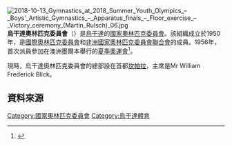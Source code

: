 {{Infobox National Olympic Committee
| title = 烏干達亞奧林匹克委員會
| logo = 
| 國家或地區 =  UGA
| 國家或地區編碼 = UGA
| 成立日期 = 1950年
| 加入國際奧委會 = 1956年
| 所屬成員 = [[非洲國家奧林匹克委員會聯合會|非洲國家奧林匹克委員會聯合會]]
| 總部 = {{UGA}}[[坎帕拉|坎帕拉]]
| 會長 = Mr William Frederick Blick
| 秘書長 =
| 網頁 = 
}}
[[File:2018-10-13_Gymnastics_at_2018_Summer_Youth_Olympics_–_Boys'_Artistic_Gymnastics_–_Apparatus_finals_–_Floor_exercise_–_Victory_ceremony_(Martin_Rulsch)_06.jpg|thumb]]
'''烏干達奧林匹克委員會'''（{{lang|en|Uganda Olympic Committee}}）是[[烏干達|烏干達]]的[[國家奧林匹克委員會|國家奧林匹克委員會]]。該組織成立於1950年，是[[國際奧林匹克委員會|國際奧林匹克委員會]]和[[非洲國家奧林匹克委員會聯合會|非洲國家奧林匹克委員會聯合會]]的成員。1956年，首次派員參加在澳洲墨爾本舉行的[[1956年夏季奧林匹克運動會|夏季奧運會]]<ref>{{Cite web |url=http://www.sports-reference.com/olympics/countries/UGA/ |title=Uganda |access-date=2014-05-11 |archive-url=https://web.archive.org/web/20160814112909/http://www.sports-reference.com/olympics/countries/UGA/ |archive-date=2016-08-14 |dead-url=yes }}</ref>。

現時，烏干達奧林匹克委員會的總部設在首都[[坎帕拉|坎帕拉]]，主席是Mr William Frederick Blick。 

==資料來源==
{{Reflist}}

{{非洲國家奧林匹克委員會聯合會}}
{{Authority control}}

[[Category:國家奧林匹克委員會|Category:國家奧林匹克委員會]]
[[Category:烏干達體育|Category:烏干達體育]]